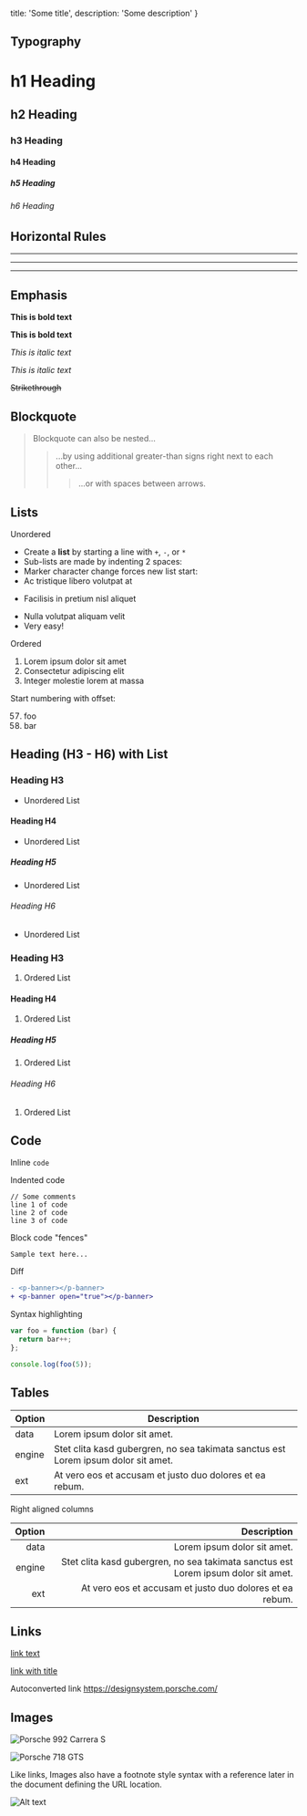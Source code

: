   title: 'Some title',
  description: 'Some description'
}

## Typography

# h1 Heading

## h2 Heading

### h3 Heading

#### h4 Heading

##### h5 Heading

###### h6 Heading

## Horizontal Rules

---

---

---

## Emphasis

**This is bold text**

**This is bold text**

_This is italic text_

_This is italic text_

~~Strikethrough~~

## Blockquote

> Blockquote can also be nested...
>
> > ...by using additional greater-than signs right next to each other...
> >
> > > ...or with spaces between arrows.
## Lists

Unordered

- Create a **list** by starting a line with `+`, `-`, or `*`
- Sub-lists are made by indenting 2 spaces:
- Marker character change forces new list start:
- Ac tristique libero volutpat at
* Facilisis in pretium nisl aliquet
- Nulla volutpat aliquam velit
- Very easy!

Ordered

1. Lorem ipsum dolor sit amet
1. Consectetur adipiscing elit
1. Integer molestie lorem at massa

Start numbering with offset:

57. foo
1. bar

## Heading (H3 - H6) with List

### Heading H3

- Unordered List

#### Heading H4

- Unordered List

##### Heading H5

- Unordered List

###### Heading H6

- Unordered List

### Heading H3

1. Ordered List

#### Heading H4

1. Ordered List

##### Heading H5

1. Ordered List

###### Heading H6

1. Ordered List

## Code

Inline `code`

Indented code

    // Some comments
    line 1 of code
    line 2 of code
    line 3 of code

Block code "fences"

```
Sample text here...
```

Diff

```diff
- <p-banner></p-banner>
+ <p-banner open="true"></p-banner>
```

Syntax highlighting

```js
var foo = function (bar) {
  return bar++;
};

console.log(foo(5));
```

## Tables

| Option | Description                                                                        |
| ------ | ---------------------------------------------------------------------------------- |
| data   | Lorem ipsum dolor sit amet.                                                        |
| engine | Stet clita kasd gubergren, no sea takimata sanctus est Lorem ipsum dolor sit amet. |
| ext    | At vero eos et accusam et justo duo dolores et ea rebum.                           |

Right aligned columns

| Option |                                                                        Description |
| -----: | ---------------------------------------------------------------------------------: |
|   data |                                                        Lorem ipsum dolor sit amet. |
| engine | Stet clita kasd gubergren, no sea takimata sanctus est Lorem ipsum dolor sit amet. |
|    ext |                           At vero eos et accusam et justo duo dolores et ea rebum. |

## Links

[link text](https://designsystem.porsche.com/)

[link with title](https://designsystem.porsche.com/ 'Porsche Design System')

Autoconverted link https://designsystem.porsche.com/

## Images

![Porsche 992 Carrera S](../assets/porsche-992-carrera-s.jpg)

![Porsche 718 GTS](../assets/porsche-718-gts.jpg 'The Porsche 718 GTS')

Like links, Images also have a footnote style syntax with a reference later in the document defining the URL location.

![Alt text][id]

[id]: ../assets/porsche-911-gt2-rs.jpg '911 GT2 RS'